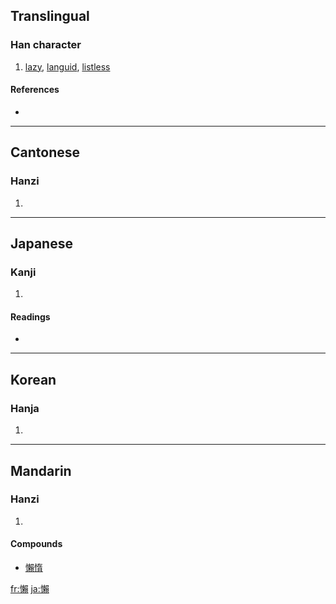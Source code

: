 {{see|懒}}
==Translingual==

===Han character===
{{Han char|rn=61|rad=心|as=16|sn=19|four=9708<sub>6</sub>|canj=心木中金 (PDLC)}}

# [[lazy]], [[languid]], [[listless]]

====References====
* {{Han ref|kx=0408.160|dkj=11455|dj=0749.170|hdz=42368.130|uh=61F6|ud=25078|bh=C369|bd=50025}}

----

==Cantonese==

===Hanzi===
{{yue-hanzi|jyut=|y=laan5}}

# {{defn|Cantonese}}

----

==Japanese==

===Kanji===
{{ja-kanji|grade=|rs=心16}}

# {{defn|Japanese}}

====Readings====
* {{ja-readings|on=[[らん]] (ran), [[らい]] (rai)|kun=[[おこたる]] (okotaru), [[ものうい]] (monoui)}}

----

==Korean==

===Hanja===
{{ko-hanja|hangeul=라>나, 란>난|eumhun=|rv=ra>na, ran>nan|mr=ra>na, ran>nan|y=la>na, lan>nan}}

# {{defn|Korean}}

----

==Mandarin==

===Hanzi===
{{cmn-hanzi|sim=懒|pin=[[lǎn]] ([[lan3]]), [[zhé]] ([[zhe2]])|wg=lan<sup>3</sup>, che<sup>2</sup>}}

# {{defn|Mandarin}}

====Compounds====
* [[懶惰]]

[[fr:懶]]
[[ja:懶]]